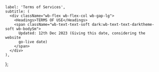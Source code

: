 
    label: 'Terms of Services',
    subtitle: (
      <div className="wb-flex wb-flex-col wb-gap-lg">
        <Headings>TERMS OF USE</Headings>
        <span className="wb-text-text-soft dark:wb-text-text-darktheme-soft wb-bodySm">
          Updated: 12th Dec 2023 (Giving this date, considering the website
          go-live date)
        </span>
      </div>
    ),
  };


<Layout>
  <InnerContent className={className} title={label} subTitle={subtitle}>
    <PolicyGuidlines />
  </InnerContent>
</Layout>
